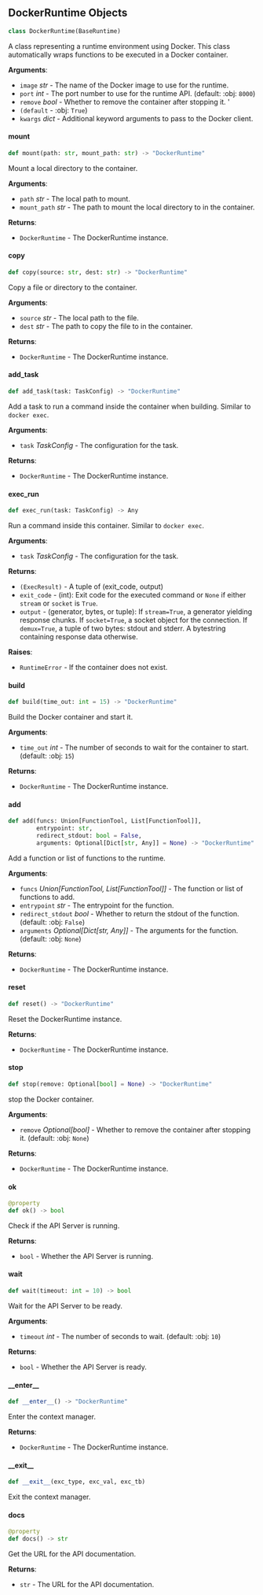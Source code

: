<a id="camel.runtime.docker_runtime"></a>

<a id="camel.runtime.docker_runtime.DockerRuntime"></a>

## DockerRuntime Objects

```python
class DockerRuntime(BaseRuntime)
```

A class representing a runtime environment using Docker.
This class automatically wraps functions to be executed
in a Docker container.

**Arguments**:

- `image` _str_ - The name of the Docker image to use for the runtime.
- `port` _int_ - The port number to use for the runtime API. (default: :obj:
  `8000`)
- `remove` _bool_ - Whether to remove the container after stopping it. '
- `(default` - :obj: `True`)
- `kwargs` _dict_ - Additional keyword arguments to pass to the
  Docker client.

<a id="camel.runtime.docker_runtime.DockerRuntime.mount"></a>

#### mount

```python
def mount(path: str, mount_path: str) -> "DockerRuntime"
```

Mount a local directory to the container.

**Arguments**:

- `path` _str_ - The local path to mount.
- `mount_path` _str_ - The path to mount the local directory to in the
  container.
  

**Returns**:

- `DockerRuntime` - The DockerRuntime instance.

<a id="camel.runtime.docker_runtime.DockerRuntime.copy"></a>

#### copy

```python
def copy(source: str, dest: str) -> "DockerRuntime"
```

Copy a file or directory to the container.

**Arguments**:

- `source` _str_ - The local path to the file.
- `dest` _str_ - The path to copy the file to in the container.
  

**Returns**:

- `DockerRuntime` - The DockerRuntime instance.

<a id="camel.runtime.docker_runtime.DockerRuntime.add_task"></a>

#### add\_task

```python
def add_task(task: TaskConfig) -> "DockerRuntime"
```

Add a task to run a command inside the container when building.
Similar to `docker exec`.

**Arguments**:

- `task` _TaskConfig_ - The configuration for the task.
  

**Returns**:

- `DockerRuntime` - The DockerRuntime instance.

<a id="camel.runtime.docker_runtime.DockerRuntime.exec_run"></a>

#### exec\_run

```python
def exec_run(task: TaskConfig) -> Any
```

Run a command inside this container. Similar to `docker exec`.

**Arguments**:

- `task` _TaskConfig_ - The configuration for the task.
  

**Returns**:

- `(ExecResult)` - A tuple of (exit_code, output)
- `exit_code` - (int):
  Exit code for the executed command or `None` if
  either `stream` or `socket` is `True`.
- `output` - (generator, bytes, or tuple):
  If `stream=True`, a generator yielding response chunks.
  If `socket=True`, a socket object for the connection.
  If `demux=True`, a tuple of two bytes: stdout and stderr.
  A bytestring containing response data otherwise.
  

**Raises**:

- `RuntimeError` - If the container does not exist.

<a id="camel.runtime.docker_runtime.DockerRuntime.build"></a>

#### build

```python
def build(time_out: int = 15) -> "DockerRuntime"
```

Build the Docker container and start it.

**Arguments**:

- `time_out` _int_ - The number of seconds to wait for the container to
  start. (default: :obj: `15`)
  

**Returns**:

- `DockerRuntime` - The DockerRuntime instance.

<a id="camel.runtime.docker_runtime.DockerRuntime.add"></a>

#### add

```python
def add(funcs: Union[FunctionTool, List[FunctionTool]],
        entrypoint: str,
        redirect_stdout: bool = False,
        arguments: Optional[Dict[str, Any]] = None) -> "DockerRuntime"
```

Add a function or list of functions to the runtime.

**Arguments**:

- `funcs` _Union[FunctionTool, List[FunctionTool]]_ - The function or
  list of functions to add.
- `entrypoint` _str_ - The entrypoint for the function.
- `redirect_stdout` _bool_ - Whether to return the stdout of
  the function. (default: :obj: `False`)
- `arguments` _Optional[Dict[str, Any]]_ - The arguments for the
  function. (default: :obj: `None`)
  

**Returns**:

- `DockerRuntime` - The DockerRuntime instance.

<a id="camel.runtime.docker_runtime.DockerRuntime.reset"></a>

#### reset

```python
def reset() -> "DockerRuntime"
```

Reset the DockerRuntime instance.

**Returns**:

- `DockerRuntime` - The DockerRuntime instance.

<a id="camel.runtime.docker_runtime.DockerRuntime.stop"></a>

#### stop

```python
def stop(remove: Optional[bool] = None) -> "DockerRuntime"
```

stop the Docker container.

**Arguments**:

- `remove` _Optional[bool]_ - Whether to remove the container
  after stopping it. (default: :obj: `None`)
  

**Returns**:

- `DockerRuntime` - The DockerRuntime instance.

<a id="camel.runtime.docker_runtime.DockerRuntime.ok"></a>

#### ok

```python
@property
def ok() -> bool
```

Check if the API Server is running.

**Returns**:

- `bool` - Whether the API Server is running.

<a id="camel.runtime.docker_runtime.DockerRuntime.wait"></a>

#### wait

```python
def wait(timeout: int = 10) -> bool
```

Wait for the API Server to be ready.

**Arguments**:

- `timeout` _int_ - The number of seconds to wait. (default: :obj: `10`)
  

**Returns**:

- `bool` - Whether the API Server is ready.

<a id="camel.runtime.docker_runtime.DockerRuntime.__enter__"></a>

#### \_\_enter\_\_

```python
def __enter__() -> "DockerRuntime"
```

Enter the context manager.

**Returns**:

- `DockerRuntime` - The DockerRuntime instance.

<a id="camel.runtime.docker_runtime.DockerRuntime.__exit__"></a>

#### \_\_exit\_\_

```python
def __exit__(exc_type, exc_val, exc_tb)
```

Exit the context manager.

<a id="camel.runtime.docker_runtime.DockerRuntime.docs"></a>

#### docs

```python
@property
def docs() -> str
```

Get the URL for the API documentation.

**Returns**:

- `str` - The URL for the API documentation.

